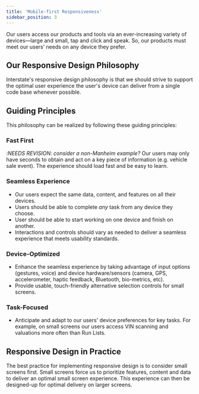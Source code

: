 ```yaml
---
title: 'Mobile-first Responsiveness'
sidebar_position: 3
---
```


Our users access our products and tools via an ever-increasing variety of devices—large and small, tap and click and speak. 
So, our products must meet our users’ needs on any device they prefer.

<!--We can't just build products for “mobile” or “desktop”. We must account for a multi-device continuum.-->

## Our Responsive Design Philosophy

Interstate's responsive design philosophy is that we should strive to support the optimal user experience the user's device can deliver from a single code base whenever possible.

## Guiding Principles

This philosophy can be realized by following these guiding principles:

### Fast First

_:NEEDS REVISION: consider a non-Manheim example?_
Our users may only have seconds to obtain and act on a key piece of information (e.g. vehicle sale event). 
The experience should load fast and be easy to learn.

### Seamless Experience

-	Our users expect the same data, content, and features on all their devices.
-	Users should be able to complete _any_ task from any device they choose.
-	User should be able to start working on one device and finish on another.
-	Interactions and controls should vary as needed to deliver a seamless experience that meets usability standards.

### Device-Optimized

-	Enhance the seamless experience by taking advantage of input options (gestures, voice) and device hardware/sensors (camera, GPS, accelerometer, haptic feedback, Bluetooth, bio-metrics, etc).
-	Provide usable, touch-friendly alternative selection controls for small screens.

### Task-Focused

-	Anticipate and adapt to our users' device preferences for key tasks. For example, on small screens our users access VIN scanning and valuations more often than Run Lists.

## Responsive Design in Practice

The best practice for implementing responsive design is to consider small screens first. Small screens force us to prioritize features, content and data to deliver an optimal small screen experience. This experience can then be designed-up for optimal delivery on larger screens.
